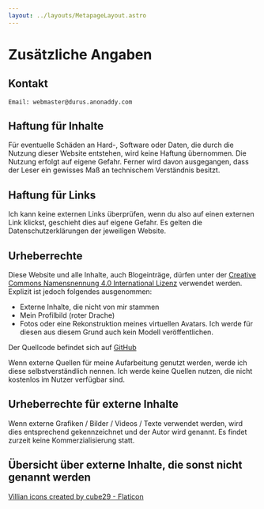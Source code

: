 ```yaml
---
layout: ../layouts/MetapageLayout.astro
---
```


# Zusätzliche Angaben

## Kontakt

```
Email: webmaster@durus.anonaddy.com
```

## Haftung für Inhalte

Für eventuelle Schäden an Hard-, Software oder Daten, die durch die Nutzung dieser Website entstehen, wird keine Haftung übernommen.
Die Nutzung erfolgt auf eigene Gefahr. Ferner wird davon ausgegangen, dass der Leser ein gewisses Maß an technischem Verständnis besitzt.

## Haftung für Links

Ich kann keine externen Links überprüfen, wenn du also auf einen externen Link klickst, geschieht dies auf eigene Gefahr.
Es gelten die Datenschutzerklärungen der jeweiligen Website.

## Urheberrechte

Diese Website und alle Inhalte, auch Blogeinträge, dürfen unter der [Creative Commons Namensnennung 4.0 International Lizenz](https://github.com/Durus-R/blog/?tab=License-1-ov-file#) verwendet werden.
Explizit ist jedoch folgendes ausgenommen:
- Externe Inhalte, die nicht von mir stammen
- Mein Profilbild (roter Drache)
- Fotos oder eine Rekonstruktion meines virtuellen Avatars. Ich werde für diesen aus diesem Grund auch kein Modell veröffentlichen.

Der Quellcode befindet sich auf [GitHub](github.com/durus-r/blog)

Wenn externe Quellen für meine Aufarbeitung genutzt werden, werde ich diese selbstverständlich nennen.
Ich werde keine Quellen nutzen, die nicht kostenlos im Nutzer verfügbar sind.

## Urheberrechte für externe Inhalte

Wenn externe Grafiken / Bilder / Videos / Texte verwendet werden, wird dies entsprechend gekennzeichnet und der Autor wird genannt.
Es findet zurzeit keine Kommerzialisierung statt.


## Übersicht über externe Inhalte, die sonst nicht genannt werden

<a href="https://www.flaticon.com/free-icons/villian" title="villian icons">Villian icons created by cube29 - Flaticon</a>

